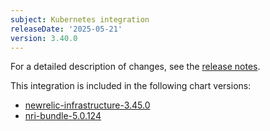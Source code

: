 ```yaml
---
subject: Kubernetes integration
releaseDate: '2025-05-21'
version: 3.40.0
---
```


For a detailed description of changes, see the [release notes](https://github.com/newrelic/nri-kubernetes/releases/tag/v3.40.0).

This integration is included in the following chart versions:
* [newrelic-infrastructure-3.45.0](https://github.com/newrelic/nri-kubernetes/releases/tag/newrelic-infrastructure-3.45.0)
* [nri-bundle-5.0.124](https://github.com/newrelic/helm-charts/releases/tag/nri-bundle-5.0.124)
